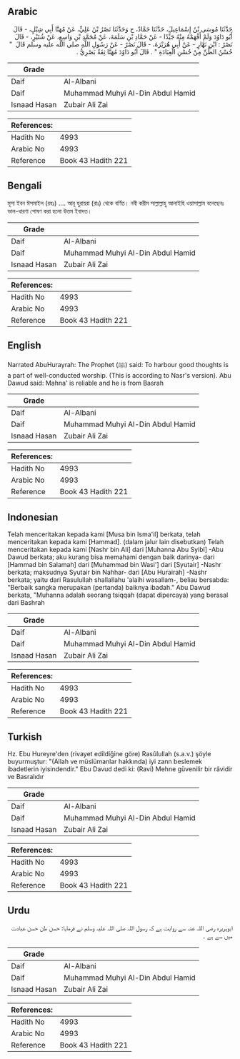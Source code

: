 ## Arabic


<div dir="rtl" lang="ar" style={{fontSize:'larger',backgroundColor:'#f8f9fa',padding:20}}>
حَدَّثَنَا مُوسَى بْنُ إِسْمَاعِيلَ، حَدَّثَنَا حَمَّادٌ، ح وَحَدَّثَنَا نَصْرُ بْنُ عَلِيٍّ، عَنْ مُهَنَّا أَبِي شِبْلٍ، - قَالَ أَبُو دَاوُدَ وَلَمْ أَفْهَمْهُ مِنْهُ جَيِّدًا - عَنْ حَمَّادِ بْنِ سَلَمَةَ، عَنْ مُحَمَّدِ بْنِ وَاسِعٍ، عَنْ شُتَيْرٍ، - قَالَ نَصْرٌ ‏:‏ ابْنِ نَهَّارٍ - عَنْ أَبِي هُرَيْرَةَ، - قَالَ نَصْرٌ - عَنْ رَسُولِ اللَّهِ صلى الله عليه وسلم قَالَ ‏ "‏ حُسْنُ الظَّنِّ مِنْ حُسْنِ الْعِبَادَةِ ‏"‏ ‏.‏ قَالَ أَبُو دَاوُدَ مُهَنَّا ثِقَةٌ بَصْرِيٌّ ‏.‏
</div>
<div style={{backgroundColor:'#f8f9fa',padding:20, marginBottom: 10}}><table> <thead> <tr> <th>Grade</th> <th></th> </tr> </thead> <tbody> <tr><td>Daif</td><td>Al-Albani</td></tr><tr><td>Daif</td><td>Muhammad Muhyi Al-Din Abdul Hamid</td></tr><tr><td>Isnaad Hasan</td><td>Zubair Ali Zai</td></tr></tbody></table><table> <thead> <tr> <th>References:</th> <th></th> </tr> </thead> <tbody><tr><td>Hadith No</td><td>4993</td></tr><tr><td>Arabic No</td><td>4993</td></tr><tr><td>Reference</td><td>Book 43 Hadith 221</td></tr></tbody></table></div>

## Bengali


<div dir="ltr" lang="bn" style={{fontSize:'larger',backgroundColor:'#f8f9fa',padding:20}}>
মূসা ইবন ঈসমাইল (রহঃ) .... আবূ হুরায়রা (রাঃ) থেকে বর্ণিত। নবী করীম সাল্লাল্লাহু আলাইহি ওয়াসাল্লাম বলেছেনঃ ভাল-ধারণা পোষণ করা হলো উত্তম ইবাদত।
</div>
<div style={{backgroundColor:'#f8f9fa',padding:20, marginBottom: 10}}><table> <thead> <tr> <th>Grade</th> <th></th> </tr> </thead> <tbody> <tr><td>Daif</td><td>Al-Albani</td></tr><tr><td>Daif</td><td>Muhammad Muhyi Al-Din Abdul Hamid</td></tr><tr><td>Isnaad Hasan</td><td>Zubair Ali Zai</td></tr></tbody></table><table> <thead> <tr> <th>References:</th> <th></th> </tr> </thead> <tbody><tr><td>Hadith No</td><td>4993</td></tr><tr><td>Arabic No</td><td>4993</td></tr><tr><td>Reference</td><td>Book 43 Hadith 221</td></tr></tbody></table></div>

## English


<div dir="ltr" lang="en" style={{fontSize:'larger',backgroundColor:'#f8f9fa',padding:20}}>
Narrated AbuHurayrah: The Prophet (ﷺ) said: To harbour good thoughts is a part of well-conducted worship. (This is according to Nasr's version). Abu Dawud said: Mahna' is reliable and he is from Basrah
</div>
<div style={{backgroundColor:'#f8f9fa',padding:20, marginBottom: 10}}><table> <thead> <tr> <th>Grade</th> <th></th> </tr> </thead> <tbody> <tr><td>Daif</td><td>Al-Albani</td></tr><tr><td>Daif</td><td>Muhammad Muhyi Al-Din Abdul Hamid</td></tr><tr><td>Isnaad Hasan</td><td>Zubair Ali Zai</td></tr></tbody></table><table> <thead> <tr> <th>References:</th> <th></th> </tr> </thead> <tbody><tr><td>Hadith No</td><td>4993</td></tr><tr><td>Arabic No</td><td>4993</td></tr><tr><td>Reference</td><td>Book 43 Hadith 221</td></tr></tbody></table></div>

## Indonesian


<div dir="ltr" lang="id" style={{fontSize:'larger',backgroundColor:'#f8f9fa',padding:20}}>
Telah menceritakan kepada kami [Musa bin Isma'il] berkata, telah menceritakan kepada kami [Hammad]. (dalam jalur lain disebutkan) Telah menceritakan kepada kami [Nashr bin Ali] dari [Muhanna Abu Syibl] -Abu Dawud berkata; aku kurang bisa memahami dengan baik darinya- dari [Hammad bin Salamah] dari [Muhammad bin Wasi'] dari [Syutair] -Nashr berkata; maksudnya Syutair bin Nahhar- dari [Abu Hurairah] -Nashr berkata; yaitu dari Rasulullah shallallahu 'alaihi wasallam-, beliau bersabda: "Berbaik sangka merupakan (pertanda) baiknya ibadah." Abu Dawud berkata, "Muhanna adalah seorang tsiqqah (dapat dipercaya) yang berasal dari Bashrah
</div>
<div style={{backgroundColor:'#f8f9fa',padding:20, marginBottom: 10}}><table> <thead> <tr> <th>Grade</th> <th></th> </tr> </thead> <tbody> <tr><td>Daif</td><td>Al-Albani</td></tr><tr><td>Daif</td><td>Muhammad Muhyi Al-Din Abdul Hamid</td></tr><tr><td>Isnaad Hasan</td><td>Zubair Ali Zai</td></tr></tbody></table><table> <thead> <tr> <th>References:</th> <th></th> </tr> </thead> <tbody><tr><td>Hadith No</td><td>4993</td></tr><tr><td>Arabic No</td><td>4993</td></tr><tr><td>Reference</td><td>Book 43 Hadith 221</td></tr></tbody></table></div>

## Turkish


<div dir="ltr" lang="tr" style={{fontSize:'larger',backgroundColor:'#f8f9fa',padding:20}}>
Hz. Ebu Hureyre'den (rivayet edildiğine göre) Rasûlullah (s.a.v.) şöyle buyurmuştur: "(Allah ve müslümanlar hakkında) iyi zann beslemek ibadetlerin iyisindendir." Ebu Davud dedi ki: (Ravi) Mehne güvenilir bir râvidir ve Basralıdır
</div>
<div style={{backgroundColor:'#f8f9fa',padding:20, marginBottom: 10}}><table> <thead> <tr> <th>Grade</th> <th></th> </tr> </thead> <tbody> <tr><td>Daif</td><td>Al-Albani</td></tr><tr><td>Daif</td><td>Muhammad Muhyi Al-Din Abdul Hamid</td></tr><tr><td>Isnaad Hasan</td><td>Zubair Ali Zai</td></tr></tbody></table><table> <thead> <tr> <th>References:</th> <th></th> </tr> </thead> <tbody><tr><td>Hadith No</td><td>4993</td></tr><tr><td>Arabic No</td><td>4993</td></tr><tr><td>Reference</td><td>Book 43 Hadith 221</td></tr></tbody></table></div>

## Urdu


<div dir="rtl" lang="ur" style={{fontSize:'larger',backgroundColor:'#f8f9fa',padding:20}}>
ابوہریرہ رضی اللہ عنہ سے روایت ہے کہ رسول اللہ صلی اللہ علیہ وسلم نے فرمایا: حسن ظن حسن عبادت میں سے ہے ۔
</div>
<div style={{backgroundColor:'#f8f9fa',padding:20, marginBottom: 10}}><table> <thead> <tr> <th>Grade</th> <th></th> </tr> </thead> <tbody> <tr><td>Daif</td><td>Al-Albani</td></tr><tr><td>Daif</td><td>Muhammad Muhyi Al-Din Abdul Hamid</td></tr><tr><td>Isnaad Hasan</td><td>Zubair Ali Zai</td></tr></tbody></table><table> <thead> <tr> <th>References:</th> <th></th> </tr> </thead> <tbody><tr><td>Hadith No</td><td>4993</td></tr><tr><td>Arabic No</td><td>4993</td></tr><tr><td>Reference</td><td>Book 43 Hadith 221</td></tr></tbody></table></div>